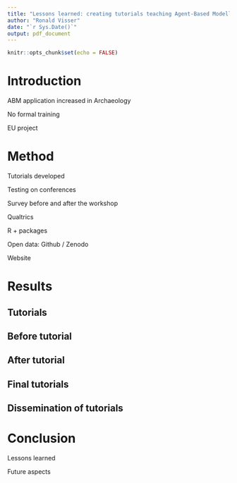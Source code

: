 ```yaml
---
title: "Lessons learned: creating tutorials teaching Agent-Based Modelling for Archaeologists"
author: "Ronald Visser"
date: "`r Sys.Date()`"
output: pdf_document
---
```


```r
knitr::opts_chunk$set(echo = FALSE)
```

# Introduction

ABM application increased in Archaeology

No formal training

EU project

# Method

Tutorials developed

Testing on conferences

Survey before and after the workshop

Qualtrics

R + packages

Open data: Github / Zenodo

Website

# Results

## Tutorials

## Before tutorial

## After tutorial

## Final tutorials

## Dissemination of tutorials

# Conclusion

Lessons learned

Future aspects

